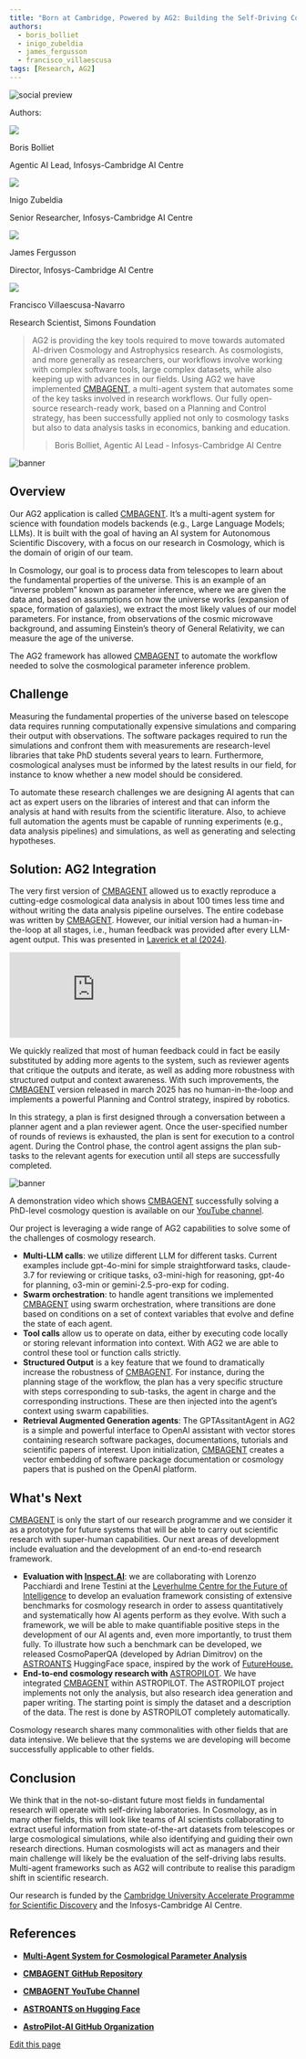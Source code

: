 ```yaml
---
title: "Born at Cambridge, Powered by AG2: Building the Self-Driving Cosmological Lab with CMBAgent"
authors:
  - boris_bolliet
  - inigo_zubeldia
  - james_fergusson
  - francisco_villaescusa
tags: [Research, AG2]
---
```


<div>
<img noZoom className="social-share-img"
  src="https://media.githubusercontent.com/media/ag2ai/ag2/refs/heads/main/website/static/img/cover.png"
  alt="social preview"
  style={{ position: 'absolute', left: '-9999px' }}
/>
</div>

<div class="blog-authors">
<p class="authors">Authors:</p>
<CardGroup cols={2}>
<Card href="">
    <div class="col card">
      <div class="img-placeholder">
        <img noZoom src="../img/boris_profile.png" />
      </div>
      <div>
        <p class="name">Boris Bolliet</p>
        <p>Agentic AI Lead, Infosys-Cambridge AI Centre</p>
      </div>
    </div>
</Card>
<Card href="">
    <div class="col card">
      <div class="img-placeholder">
        <img noZoom src="../img/inigo_profile.png" />
      </div>
      <div>
        <p class="name">Inigo Zubeldia</p>
        <p>Senior Researcher, Infosys-Cambridge AI Centre</p>
      </div>
    </div>
</Card>
<Card href="">
    <div class="col card">
      <div class="img-placeholder">
        <img noZoom src="../img/james_profile.png" />
      </div>
      <div>
        <p class="name">James Fergusson</p>
        <p>Director, Infosys-Cambridge AI Centre</p>
      </div>
    </div>
</Card>
<Card href="">
    <div class="col card">
      <div class="img-placeholder">
        <img noZoom src="../img/francisco_profile.png" />
      </div>
      <div>
        <p class="name">Francisco Villaescusa-Navarro</p>
        <p>Research Scientist, Simons Foundation</p>
      </div>
    </div>
</Card>
</CardGroup>
</div>

> AG2 is providing the key tools required to move towards automated AI-driven Cosmology and Astrophysics research. As cosmologists, and more generally as researchers, our workflows involve working with complex software tools, large complex datasets, while also keeping up with advances in our fields. Using AG2 we have implemented  <a href="https://github.com/CMBAgents/cmbagent" target="_blank">CMBAGENT</a>, a multi-agent system that automates some of the key tasks involved in research workflows. Our fully open-source research-ready work, based on a Planning and Control strategy, has been successfully applied not only to cosmology tasks but also to data analysis tasks in economics, banking and education.
>
> > Boris Bolliet, Agentic AI Lead - Infosys-Cambridge AI Centre

![banner](img/banner.png)

## Overview

Our AG2 application is called <a href="https://github.com/CMBAgents/cmbagent" target="_blank">CMBAGENT</a>. It’s a multi-agent system for science with foundation models backends (e.g., Large Language Models; LLMs).  It is built with the goal of having an AI system for Autonomous Scientific Discovery, with a focus on our research in Cosmology, which is the domain of origin of our team.

In Cosmology, our goal is to process data from telescopes to learn about the fundamental properties of the universe. This is an example of an “inverse problem” known as parameter inference, where we are given the data and, based on assumptions on how the universe works (expansion of space, formation of galaxies), we extract the most likely values of our model parameters. For instance, from observations of the cosmic microwave background, and assuming Einstein’s theory of General Relativity, we can measure the age of the universe.

The AG2 framework has allowed <a href="https://github.com/CMBAgents/cmbagent" target="_blank">CMBAGENT</a> to automate the workflow needed to solve the cosmological parameter inference problem.

## Challenge

Measuring the fundamental properties of the universe based on telescope data requires running computationally expensive simulations and comparing their output with observations. The software packages required to run the simulations and confront them with measurements are research-level libraries that take PhD students several years to learn. Furthermore, cosmological analyses must be informed by the latest results in our field, for instance to know whether a new model should be considered.

To automate these research challenges we are designing AI agents that can act as expert users on the libraries of interest and that can inform the analysis at hand with results from the scientific literature. Also, to achieve full automation the agents must be capable of running experiments (e.g., data analysis pipelines) and simulations, as well as generating and selecting hypotheses.


## Solution: AG2 Integration

The very first version of <a href="https://github.com/CMBAgents/cmbagent" target="_blank">CMBAGENT</a> allowed us to exactly reproduce a cutting-edge cosmological data analysis in about 100 times less time and without writing the data analysis pipeline ourselves. The entire codebase was written by  <a href="https://github.com/CMBAgents/cmbagent" target="_blank">CMBAGENT</a>. However, our initial version had a human-in-the-loop at all stages, i.e., human feedback was provided after every LLM-agent output. This was presented in <a href="https://arxiv.org/abs/2412.00431" target="_blank">Laverick et al (2024)</a>.

<div class="user-story-youtube-container">
  <iframe
    class="w-full aspect-video rounded-md"
    src="https://www.youtube.com/embed/XE0Eu-tMpgs?si=DtKykQLw8spf1D6I"
    title="YouTube video player"
    frameborder="0"
    allow="accelerometer; autoplay; clipboard-write; encrypted-media; gyroscope; picture-in-picture; web-share"
    referrerpolicy="strict-origin-when-cross-origin"
    allowfullscreen
  ></iframe>
</div>

We quickly realized that most of human feedback could in fact be easily substituted by adding more agents to the system, such as reviewer agents that critique the outputs and iterate, as well as adding more robustness with structured output and context awareness. With such improvements, the <a href="https://github.com/CMBAgents/cmbagent" target="_blank">CMBAGENT</a>  version released in march 2025 has no human-in-the-loop and implements a powerful Planning and Control strategy, inspired by robotics.

In this strategy, a plan is first designed through a conversation between a planner agent and a plan reviewer agent. Once the user-specified number of rounds of reviews is exhausted, the plan is sent for execution to a control agent. During the Control phase, the control agent assigns the plan sub-tasks to the relevant agents for execution until all steps are successfully completed.


![banner](img/flow-chart.png)

A demonstration video which shows <a href="https://github.com/CMBAgents/cmbagent" target="_blank">CMBAGENT</a> successfully solving a PhD-level cosmology question is available on our <a href="https://www.youtube.com/@cmbagent" target="_blank">YouTube channel</a>.

Our project is leveraging a wide range of AG2 capabilities to solve some of the challenges of cosmology research.

- **Multi-LLM calls**: we utilize different LLM for different tasks. Current examples include gpt-4o-mini for simple straightforward tasks, claude-3.7 for reviewing or critique tasks, o3-mini-high for reasoning,  gpt-4o for planning, o3-min or gemini-2.5-pro-exp for coding.
- **Swarm orchestration**: to handle agent transitions we implemented <a href="https://github.com/CMBAgents/cmbagent" target="_blank">CMBAGENT</a> using swarm orchestration, where transitions are done based on conditions on a set of context variables that evolve and define the state of each agent.
- **Tool calls** allow us to operate on data, either by executing code locally or storing relevant information into context. With AG2 we are able to control these tool or function calls strictly.
- **Structured Output** is a key feature that we found to dramatically increase the robustness of <a href="https://github.com/CMBAgents/cmbagent" target="_blank">CMBAGENT</a>. For instance, during the planning stage of the workflow, the plan has a very specific structure with steps corresponding to sub-tasks, the agent in charge and the corresponding instructions. These are then injected into the agent’s context using swarm capabilities.
- **Retrieval Augmented Generation agents**: The GPTAssitantAgent in AG2 is a simple and powerful interface to OpenAI assistant with vector stores containing research software packages, documentations, tutorials and scientific papers of interest. Upon initialization, <a href="https://github.com/CMBAgents/cmbagent" target="_blank">CMBAGENT</a> creates a vector embedding of  software package documentation or cosmology papers that is pushed on the OpenAI platform.


## What's Next

<a href="https://github.com/CMBAgents/cmbagent" target="_blank">CMBAGENT</a> is only the start of our research programme and we consider it as a prototype for future systems that will be able to carry out scientific research with super-human capabilities. Our next areas of development include evaluation and the development of an end-to-end research framework.

- **Evaluation with  <a href="https://inspect.aisi.org.uk/" target="_blank">Inspect.AI</a>**: we are collaborating with Lorenzo Pacchiardi and Irene Testini at the <a href="https://www.lcfi.ac.uk/" target="_blank">Leverhulme Centre for the Future of Intelligence</a> to develop an evaluation framework consisting of extensive benchmarks for cosmology research in order to assess quantitatively and systematically how AI agents perform as they evolve. With such a framework, we will be able to make quantifiable positive steps in the development of our AI agents and, even more importantly, to trust them fully. To illustrate how such a benchmark can be developed, we released CosmoPaperQA (developed by Adrian Dimitrov) on the <a href="https://huggingface.co/ASTROANTS" target="_blank">ASTROANTS</a> HuggingFace space, inspired by the work of <a href="https://www.futurehouse.org/" target="_blank">FutureHouse.</a>
- **End-to-end cosmology research with** <a href="https://github.com/AstroPilot-AI" target="_blank">ASTROPILOT</a>. We have integrated  <a href="https://github.com/CMBAgents/cmbagent" target="_blank">CMBAGENT</a> within ASTROPILOT. The ASTROPILOT project implements not only the analysis, but also research idea generation and paper writing. The starting point is simply the dataset and a description of the data. The rest is done by ASTROPILOT completely automatically.

Cosmology research shares many commonalities with other fields that are data intensive. We believe that the systems we are developing will become successfully applicable to other fields.


## Conclusion

We think that in the not-so-distant future most fields in fundamental research will operate with self-driving laboratories. In Cosmology, as in many other fields, this will look like teams of AI scientists collaborating to extract useful information from state-of-the-art datasets from telescopes or large cosmological simulations, while also identifying and guiding their own research directions. Human cosmologists will act as managers and their main challenge will likely be the evaluation of the self-driving labs results. Multi-agent frameworks such as AG2 will contribute to realise this paradigm shift in scientific research.

Our research is funded by the <a href="https://science.ai.cam.ac.uk/" target="_blank">Cambridge University Accelerate Programme for Scientific Discovery</a> and the Infosys-Cambridge AI Centre.

## References

- **<a href="https://arxiv.org/abs/2412.00431" target="_blank">Multi-Agent System for Cosmological Parameter Analysis</a>**

- **<a href="https://github.com/CMBAgents/cmbagent" target="_blank">CMBAGENT GitHub Repository</a>**

- **<a href="https://www.youtube.com/@cmbagent" target="_blank">CMBAGENT YouTube Channel</a>**

- **<a href="https://huggingface.co/ASTROANTS" target="_blank">ASTROANTS on Hugging Face</a>**

- **<a href="https://github.com/AstroPilot-AI" target="_blank">AstroPilot-AI GitHub Organization</a>**
<div className="edit-url-container">
    <a className="edit-url" href="https://github.com/ag2ai/ag2/edit/main/website/docs/user-stories/2025-04-15-CMBAgent/index.mdx" target='_blank'><Icon icon="pen" iconType="solid" size="13px"/> Edit this page</a>
</div>

